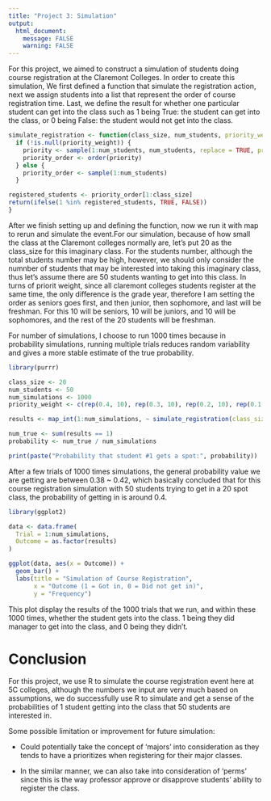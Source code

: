 ```yaml
---
title: "Project 3: Simulation"
output:
  html_document:
    message: FALSE
    warning: FALSE
---
```


For this project, we aimed to construct a simulation of students doing course registration at the Claremont Colleges. In order to create this simulation, We first defined a function that simulate the registration action, next we assign students into a list that represent the order of course registration time. Last, we define the result for whether one particular student can get into the class such as 1 being True: the student can get into the class, or 0 being False: the student would not get into the class.

```r
simulate_registration <- function(class_size, num_students, priority_weight = NULL) {
  if (!is.null(priority_weight)) {
    priority <- sample(1:num_students, num_students, replace = TRUE, prob = priority_weight)
    priority_order <- order(priority)
  } else {
    priority_order <- sample(1:num_students)
  }

registered_students <- priority_order[1:class_size]
return(ifelse(1 %in% registered_students, TRUE, FALSE))
}
```

After we finish setting up and defining the function, now we run it with map to rerun and simulate the event.For our simulation, because of how small the class at the Claremont colleges normally are, let's put 20 as the class_size for this imaginary class. For the students number, although the total students number may be high, however, we should only consider the numnber of students that may be interested into taking this imaginary class, thus let's assume there are 50 students wanting to get into this class. In turns of priorit weight, since all claremont colleges students register at the same time, the only difference is the grade year, therefore I am setting the order as seniors goes first, and then junior, then sophomore, and last will be freshman. For this 10 will be seniors, 10 will be juniors, and 10 will be sophomores, and the rest of the 20 students will be freshman.

For number of simulations, I choose to run 1000 times because in probability simulations, running multiple trials reduces random variability and gives a more stable estimate of the true probability.

```r
library(purrr)

class_size <- 20
num_students <- 50
num_simulations <- 1000
priority_weight <- c(rep(0.4, 10), rep(0.3, 10), rep(0.2, 10), rep(0.1, 20))

results <- map_int(1:num_simulations, ~ simulate_registration(class_size = class_size, num_students = num_students, priority_weight = priority_weight))

num_true <- sum(results == 1)
probability <- num_true / num_simulations

print(paste("Probability that student #1 gets a spot:", probability))
```

After a few trials of 1000 times simulations, the general probability value we are getting are between 0.38 \~ 0.42, which basically concluded that for this course registration simulation with 50 students trying to get in a 20 spot class, the probability of getting in is around 0.4.

```r
library(ggplot2)

data <- data.frame(
  Trial = 1:num_simulations,
  Outcome = as.factor(results)
)

ggplot(data, aes(x = Outcome)) +
  geom_bar() +
  labs(title = "Simulation of Course Registration",
       x = "Outcome (1 = Got in, 0 = Did not get in)",
       y = "Frequency") 
```

This plot display the results of the 1000 trials that we run, and within these 1000 times, whether the student gets into the class. 1 being they did manager to get into the class, and 0 being they didn't.

# Conclusion

For this project, we use R to simulate the course registration event here at 5C colleges, although the numbers we input are very much based on assumptions, we do successfully use R to simulate and get a sense of the probabilities of 1 student getting into the class that 50 students are interested in.

Some possible limitation or improvement for future simulation:

-   Could potentially take the concept of 'majors' into consideration as they tends to have a prioritizes when registering for their major classes.

-   In the similar manner, we can also take into consideration of 'perms' since this is the way professor approve or disapprove students' ability to register the class.
